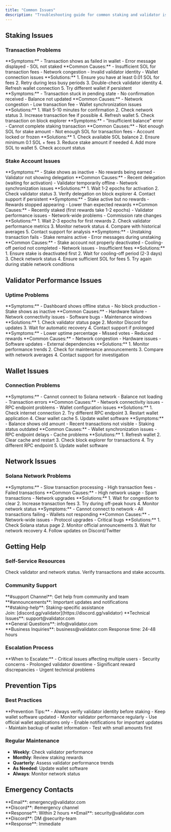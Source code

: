 ```yaml
---
title: "Common Issues"
description: "Troubleshooting guide for common staking and validator issues"
---
```


## Staking Issues

### Transaction Problems

<AccordionGroup>
  <Accordion icon="exclamation-triangle" title="Transaction Failed">
    **Symptoms:** - Transaction shows as failed in wallet - Error message
    displayed - SOL not staked **Common Causes:** - Insufficient SOL for
    transaction fees - Network congestion - Invalid validator identity - Wallet
    connection issues **Solutions:** 1. Ensure you have at least 0.01 SOL for
    fees 2. Retry during less busy periods 3. Double-check validator identity 4.
    Refresh wallet connection 5. Try different wallet if persistent
  </Accordion>
  <Accordion icon="clock" title="Transaction Pending">
    **Symptoms:** - Transaction stuck in pending state - No confirmation
    received - Balance not updated **Common Causes:** - Network congestion - Low
    transaction fee - Wallet synchronization issues **Solutions:** 1. Wait 5-10
    minutes for confirmation 2. Check network status 3. Increase transaction fee
    if possible 4. Refresh wallet 5. Check transaction on block explorer
  </Accordion>
  <Accordion icon="question-circle" title="Insufficient Balance">
    **Symptoms:** - "Insufficient balance" error - Cannot complete staking
    transaction **Common Causes:** - Not enough SOL for stake amount - Not
    enough SOL for transaction fees - Account locked or frozen **Solutions:** 1.
    Check available SOL balance 2. Ensure minimum 0.1 SOL + fees 3. Reduce stake
    amount if needed 4. Add more SOL to wallet 5. Check account status
  </Accordion>
</AccordionGroup>

### Stake Account Issues

<AccordionGroup>
  <Accordion icon="coins" title="Stake Not Active">
    **Symptoms:** - Stake shows as inactive - No rewards being earned -
    Validator not showing delegation **Common Causes:** - Recent delegation
    (waiting for activation) - Validator temporarily offline - Network
    synchronization issues **Solutions:** 1. Wait 1-2 epochs for activation 2.
    Check validator status 3. Verify delegation on block explorer 4. Contact
    support if persistent
  </Accordion>
  <Accordion icon="chart-line" title="No Rewards Received">
    **Symptoms:** - Stake active but no rewards - Rewards stopped appearing -
    Lower than expected rewards **Common Causes:** - Recently staked (first
    rewards take 1-2 epochs) - Validator performance issues - Network-wide
    problems - Commission rate changes **Solutions:** 1. Wait 2-3 epochs for
    first rewards 2. Check validator performance metrics 3. Monitor network
    status 4. Compare with historical averages 5. Contact support for analysis
  </Accordion>
  <Accordion icon="sync" title="Cannot Unstake">
    **Symptoms:** - Unstaking transaction fails - Stake remains active - Error
    messages during unstaking **Common Causes:** - Stake account not properly
    deactivated - Cooling-off period not completed - Network issues -
    Insufficient fees **Solutions:** 1. Ensure stake is deactivated first 2.
    Wait for cooling-off period (2-3 days) 3. Check network status 4. Ensure
    sufficient SOL for fees 5. Try again during stable network conditions
  </Accordion>
</AccordionGroup>

## Validator Performance Issues

### Uptime Problems

<AccordionGroup>
  <Accordion icon="server" title="Validator Offline">
    **Symptoms:** - Dashboard shows offline status - No block production - Stake
    shows as inactive **Common Causes:** - Hardware failure - Network
    connectivity issues - Software bugs - Maintenance windows **Solutions:** 1.
    Check validator status page 2. Monitor Discord for updates 3. Wait for
    automatic recovery 4. Contact support if prolonged
  </Accordion>
  <Accordion icon="chart-line" title="Performance Degradation">
    **Symptoms:** - Lower uptime percentage - Missed votes - Reduced rewards
    **Common Causes:** - Network congestion - Hardware issues - Software updates
    - External dependencies **Solutions:** 1. Monitor performance trends 2.
    Check for maintenance announcements 3. Compare with network averages 4.
    Contact support for investigation
  </Accordion>
</AccordionGroup>

## Wallet Issues

### Connection Problems

<AccordionGroup>
  <Accordion icon="wifi" title="Wallet Connection Failed">
    **Symptoms:** - Cannot connect to Solana network - Balance not loading -
    Transaction errors **Common Causes:** - Network connectivity issues - RPC
    endpoint problems - Wallet configuration issues **Solutions:** 1. Check
    internet connection 2. Try different RPC endpoint 3. Restart wallet
    application 4. Clear wallet cache 5. Update wallet software
  </Accordion>
  <Accordion icon="sync" title="Balance Not Updating">
    **Symptoms:** - Balance shows old amount - Recent transactions not visible -
    Staking status outdated **Common Causes:** - Wallet synchronization issues -
    RPC endpoint delays - Cache problems **Solutions:** 1. Refresh wallet 2.
    Clear cache and restart 3. Check block explorer for transactions 4. Try
    different RPC endpoint 5. Update wallet software
  </Accordion>
</AccordionGroup>

## Network Issues

### Solana Network Problems

<AccordionGroup>
  <Accordion icon="globe" title="Network Congestion">
    **Symptoms:** - Slow transaction processing - High transaction fees - Failed
    transactions **Common Causes:** - High network usage - Spam transactions -
    Network upgrades **Solutions:** 1. Wait for congestion to clear 2. Increase
    transaction fees 3. Try during off-peak hours 4. Monitor network status
  </Accordion>
  <Accordion icon="exclamation-triangle" title="Network Outage">
    **Symptoms:** - Cannot connect to network - All transactions failing -
    Wallets not responding **Common Causes:** - Network-wide issues - Protocol
    upgrades - Critical bugs **Solutions:** 1. Check Solana status page 2.
    Monitor official announcements 3. Wait for network recovery 4. Follow
    updates on Discord/Twitter
  </Accordion>
</AccordionGroup>

## Getting Help

### Self-Service Resources

<CardGroup cols={2}>
  <Card
    title="Status Page"
    icon="chart-bar"
    href="https://status.validator.com"
  >
    Check validator and network status.
  </Card>
  <Card title="Block Explorer" icon="search" href="https://explorer.solana.com">
    Verify transactions and stake accounts.
  </Card>
</CardGroup>

### Community Support

<AccordionGroup>
  <Accordion icon="discord" title="Discord Community">
    **#support Channel**: Get help from community and team
    <br />
    **#announcements**: Important updates and notifications
    <br />
    **#staking-help**: Staking-specific assistance
    <br />
    Join: [discord.gg/validator](https://discord.gg/validator)
  </Accordion>
  <Accordion icon="envelope" title="Email Support">
    **Technical Issues**: support@validator.com
    <br />
    **General Questions**: info@validator.com
    <br />
    **Business Inquiries**: business@validator.com Response time: 24-48 hours
  </Accordion>
</AccordionGroup>

### Escalation Process

<Info>
  **When to Escalate:** - Critical issues affecting multiple users - Security
  concerns - Prolonged validator downtime - Significant reward discrepancies -
  Urgent technical problems
</Info>

## Prevention Tips

### Best Practices

<Warning>
  **Prevention Tips:** - Always verify validator identity before staking - Keep
  wallet software updated - Monitor validator performance regularly - Use
  official wallet applications only - Enable notifications for important updates
  - Maintain backup of wallet information - Test with small amounts first
</Warning>

### Regular Maintenance

- **Weekly**: Check validator performance
- **Monthly**: Review staking rewards
- **Quarterly**: Assess validator performance trends
- **As Needed**: Update wallet software
- **Always**: Monitor network status

## Emergency Contacts

<CardGroup cols={2}>
  <Card title="Emergency Support" icon="phone">
    **Email**: emergency@validator.com
    <br />
    **Discord**: #emergency channel
    <br />
    **Response**: Within 2 hours
  </Card>
  <Card title="Security Issues" icon="shield-check">
    **Email**: security@validator.com
    <br />
    **Discord**: DM @security-team
    <br />
    **Response**: Immediate
  </Card>
</CardGroup>
